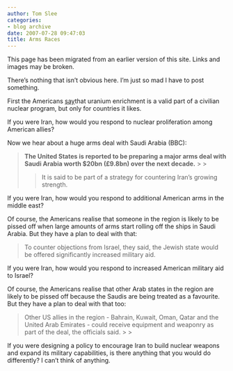 ```yaml
---
author: Tom Slee
categories:
- blog archive
date: 2007-07-28 09:47:03
title: Arms Races
---
```


::: {.callout-note}

This page has been migrated from an earlier version of this site. 
Links and images may be broken.

:::



				

There's nothing that isn't obvious here. I'm just so mad I have to post something.




First the Americans [say ](http://news.bbc.co.uk/2/hi/south_asia/6919552.stm)that uranium enrichment is a valid part of a civilian nuclear program, but only for countries it likes. 




If you were Iran, how would you respond to nuclear proliferation among American allies?




Now we hear about a huge arms deal with Saudi Arabia (BBC)[ ](http://news.bbc.co.uk/2/hi/americas/6920458.stm):

<blockquote>**The United States is reported to be preparing a major arms deal with Saudi Arabia worth $20bn (£9.8bn) over the next decade.**
> 
> 

> 
> It is said to be part of a strategy for countering Iran's growing strength.

> 
> </blockquote>




If you were Iran, how would you respond to additional American arms in the middle east?




Of course, the Americans realise that someone in the region is likely to be pissed off when large amounts of arms start rolling off the ships in Saudi Arabia. But they have a plan to deal with that:

<blockquote>To counter objections from Israel, they said, the Jewish state would be offered significantly increased military aid.

> 
> </blockquote>

If you were Iran, how would you respond to increased American military aid to Israel? 




Of course, the Americans realise that other Arab states in the region are likely to be pissed off because the Saudis are being treated as a favourite. But they have a plan to deal with that too:

<blockquote>Other US allies in the region - Bahrain, Kuwait, Oman,
Qatar and the United Arab Emirates - could receive equipment and
weaponry as part of the deal, the officials said.
> 
> </blockquote>

If you were designing a policy to encourage Iran to build nuclear weapons and expand its military capabilities, is there anything that you would do differently? I can't think of anything.


		
